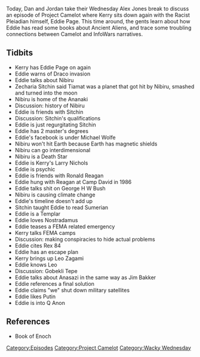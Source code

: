 {{DEFAULTSORT:
    #_EPISODE_0204:Sweary Kerry's Larry
}}{{Episode
    | title           = Sweary Kerry's Larry
    | caption         = [https://knowledgefight.libsyn.com/knowledge-fight-sweary-kerrys-larry Listen to this episode on Libsyn]
    | episodeNumber   = 204
    | length          = 01:38:35
    | airDate         = September 12, 2018
    | episodeType     = [[:Category:Project Camelot|Project Camelot]], [[:Category:Wacky Wednesday|Wacky Wednesday]]
    | appearance      = [[Kerry Cassidy]], [[Eddie Page]], [[Zecharia Sitchin]], [[Michael Wolfe]], [[Tommy Coleman Jr]], [[Bob Dean]], [[Wendell Stevens]], [[Ronald Reagan]], [[George H W Bush]], [[Leo Zagami]], [[Jim Bakker]]
    | previousEpisode = [[203: March 2-4, 2009]]
    | nextEpisode     = [[205: September 13, 2018]]
}}

{{Stub}}

Today, Dan and Jordan take their Wednesday Alex Jones break to discuss an episode of Project Camelot where Kerry sits down again with the Racist Pleiadian himself, Eddie Page. This time around, the gents learn about how Eddie has read some books about Ancient Aliens, and trace some troubling connections between Camelot and InfoWars narratives.

==Tidbits==

*Kerry has Eddie Page on again
*Eddie warns of Draco invasion
*Eddie talks about Nibiru
*Zecharia Sitchin said Tiamat was a planet that got hit by Nibiru, smashed and turned into the moon
*Nibiru is home of the Ananaki
*Discussion: history of Nibiru
*Eddie is friends with Sitchin
*Discussion: Sitchin's qualifications
*Eddie is just regurgitating Sitchin
*Eddie has 2 master's degrees
*Eddie's facebook is under Michael Wolfe
*Nibiru won't hit Earth because Earth has magnetic shields
*Nibiru can go interdimensional
*Nibiru is a Death Star
*Eddie is Kerry's Larry Nichols
*Eddie is psychic
*Eddie is friends with Ronald Reagan
*Eddie hung with Reagan at Camp David in 1986
*Eddie talks shit on George H W Bush
*Nibiru is causing climate change
*Eddie's timeline doesn't add up
*Sitchin taught Eddie to read Sumerian
*Eddie is a Templar
*Eddie loves Nostradamus
*Eddie teases a FEMA related emergency
*Kerry talks FEMA camps
*Discussion: making conspiracies to hide actual problems
*Eddie cites Rex 84
*Eddie has an escape plan
*Kerry brings up Leo Zagami
*Eddie knows Leo
*Discussion: Gobekli Tepe
*Eddie talks about Anasazi in the same way as Jim Bakker
*Eddie references a final solution
*Eddie claims "we" shut down military satellites
*Eddie likes Putin
*Eddie is into Q Anon

==References==

*Book of Enoch

[[Category:Episodes]]
[[Category:Project Camelot]]
[[Category:Wacky Wednesday]]
